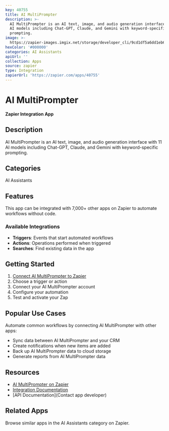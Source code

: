 ```yaml
---
key: 40755
title: AI MultiPrompter
description: >-
  AI MultiPrompter is an AI text, image, and audio generation interface with 11
  AI models including Chat-GPT, Claude, and Gemini with keyword-specific
  prompting.
image: >-
  https://zapier-images.imgix.net/storage/developer_cli/9cd1df5a6dd1eb6e9a4cc3e73ea56927.png?auto=format%2Ccompress&ixlib=python-3.0.0&q=50
hexColor: '#000000'
categories: AI Assistants
apiUrl: ''
collection: Apps
source: zapier
type: Integration
zapierUrl: 'https://zapier.com/apps/40755'
---
```

# AI MultiPrompter

**Zapier Integration App**

## Description

AI MultiPrompter is an AI text, image, and audio generation interface with 11 AI models including Chat-GPT, Claude, and Gemini with keyword-specific prompting.

## Categories

AI Assistants

## Features

This app can be integrated with 7,000+ other apps on Zapier to automate workflows without code.

### Available Integrations

- **Triggers**: Events that start automated workflows
- **Actions**: Operations performed when triggered
- **Searches**: Find existing data in the app

## Getting Started

1. [Connect AI MultiPrompter to Zapier](https://zapier.com/apps/40755)
2. Choose a trigger or action
3. Connect your AI MultiPrompter account
4. Configure your automation
5. Test and activate your Zap

## Popular Use Cases

Automate common workflows by connecting AI MultiPrompter with other apps:

- Sync data between AI MultiPrompter and your CRM
- Create notifications when new items are added
- Back up AI MultiPrompter data to cloud storage
- Generate reports from AI MultiPrompter data

## Resources

- [AI MultiPrompter on Zapier](https://zapier.com/apps/40755)
- [Integration Documentation](https://zapier.com/apps/40755/integrations)
- [API Documentation](Contact app developer)

## Related Apps

Browse similar apps in the AI Assistants category on Zapier.
